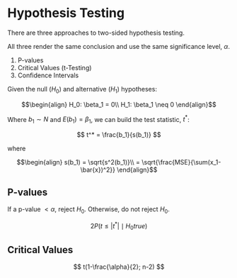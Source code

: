 # Hypothesis Testing

There are three approaches to two-sided hypothesis testing. 

All three render the same conclusion and use the same significance level, $\alpha$.

1. P-values
2. Critical Values (t-Testing)
3. Confidence Intervals


Given the null ($H_0$) and alternative ($H_1$) hypotheses: 

$$\begin{align}
H_0: \beta_1 = 0\\
H_1: \beta_1 \neq 0
\end{align}$$

Where $b_1\sim N$ and $E(b_1) = \beta_1$, we can build the test statistic, $t^*$: 

$$
t^* = \frac{b_1}{s(b_1)}
$$

where

$$\begin{align} 
s(b_1) = \sqrt{s^2(b_1)}\\
= \sqrt{\frac{MSE}{\sum(x_1-\bar{x})^2}}
\end{align}$$

## P-values

If a p-value $\lt\alpha$, reject $H_0$. Otherwise, do not reject $H_0$. 

$$ 2P(t \leq |t^*|\mid H_0 true)$$

## Critical Values

$$
t(1-\frac{\alpha}{2}; n-2)
$$